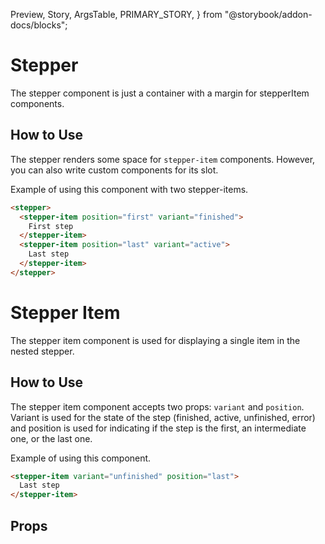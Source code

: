   Preview,
  Story,
  ArgsTable,
  PRIMARY_STORY,
} from "@storybook/addon-docs/blocks";

# Stepper

The stepper component is just a container with a margin for stepperItem components.

<Preview>
  <Story id="components-stepper--primary" />
</Preview>

## How to Use

The stepper renders some space for `stepper-item` components. However, you can also write custom components for its slot.


Example of using this component with two stepper-items.
```html
<stepper>
  <stepper-item position="first" variant="finished">
    First step
  </stepper-item>
  <stepper-item position="last" variant="active">
    Last step
  </stepper-item>
</stepper>
```

# Stepper Item

The stepper item component is used for displaying a single item in the nested stepper.

<Preview>
  <Story id="components-stepper--item" />
</Preview>

## How to Use

The stepper item component accepts two props: `variant` and `position`. Variant is used for the state of the step (finished, active, unfinished, error) and position is used for indicating if the step is the first, an intermediate one, or the last one.

Example of using this component.
```html
<stepper-item variant="unfinished" position="last">
  Last step
</stepper-item>
```

## Props

<ArgsTable story={PRIMARY_STORY} />